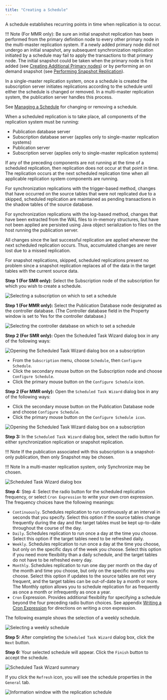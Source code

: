 ```yaml
---
title: "Creating a Schedule"
---
```


<div id="creating_schedule" class="registered_link"></div>

A schedule establishes recurring points in time when replication is to occur.

!!! Note
    (For MMR only): Be sure an initial snapshot replication has been performed from the primary definition node to every other primary node in the multi-master replication system. If a newly added primary node did not undergo an initial snapshot, any subsequent synchronization replication initiated by a schedule may fail to apply the transactions to that primary node. The initial snapshot could be taken when the primary node is first added (see [Creating Additional Primary nodes](../06_mmr_operation/03_creating_primary_nodes/#creating_primary_nodes)) or by performing an on demand snapshot (see [Performing Snapshot Replication](../06_mmr_operation/05_on_demand_replication_mmr/#perform_snapshot_replication_mmr)).

In a single-master replication system, once a schedule is created the subscription server initiates replications according to the schedule until either the schedule is changed or removed. In a multi-master replication system, the publication server handles this process.

See [Managing a Schedule](03_managing_schedule/#managing_schedule) for changing or removing a schedule.

When a scheduled replication is to take place, all components of the replication system must be running:

-   Publication database server
-   Subscription database server (applies only to single-master replication systems)
-   Publication server
-   Subscription server (applies only to single-master replication systems)

If any of the preceding components are not running at the time of a scheduled replication, then replication does not occur at that point in time. The replication occurs at the next scheduled replication time when all applicable replication system components are running.

For synchronization replications with the trigger-based method, changes that have occurred on the source tables that were not replicated due to a skipped, scheduled replication are maintained as pending transactions in the shadow tables of the source database.

For synchronization replications with the log-based method, changes that have been extracted from the WAL files to in-memory structures, but have not been applied are persisted using Java object serialization to files on the host running the publication server.

All changes since the last successful replication are applied whenever the next scheduled replication occurs. Thus, accumulated changes are never lost due to a missed replication.

For snapshot replications, skipped, scheduled replications present no problem since a snapshot replication replaces all of the data in the target tables with the current source data.

**Step 1 (For SMR only):** Select the Subscription node of the subscription for which you wish to create a schedule.

![Selecting a subscription on which to set a schedule](../images/image109.png)

**Step 1 (For MMR only):** Select the Publication Database node designated as the controller database. (The Controller database field in the Property window is set to Yes for the controller database.)

![Selecting the controller database on which to set a schedule](../images/image200.png)

**Step 2 (For SMR only):** Open the Scheduled Task Wizard dialog box in any of the following ways:

![Opening the Scheduled Task Wizard dialog box on a subscription](../images/image201.png)

-   From the `Subscription` menu, choose `Schedule`, then `Configure Schedule`.
-   Click the secondary mouse button on the Subscription node and choose `Configure Schedule`.
-   Click the primary mouse button on the `Configure Schedule` icon.

**Step 2 (For MMR only):** Open the `Scheduled Task Wizard` dialog box in any of the following ways:

-   Click the secondary mouse button on the Publication Database node and choose `Configure Schedule`.
-   Click the primary mouse button on the `Configure Schedule icon`.

![Opening the Scheduled Task Wizard dialog box on a subscription](../images/image202.png)

**Step 3:** In the `Scheduled Task Wizard` dialog box, select the radio button for either synchronization replication or snapshot replication.

!!! Note
    If the publication associated with this subscription is a snapshot-only publication, then only Snapshot may be chosen.

!!! Note
    In a multi-master replication system, only Synchronize may be chosen.

![Scheduled Task Wizard dialog box](../images/image203.png)

**Step 4:** Step 4: Select the radio button for the scheduled replication frequency, or select `Cron Expression` to write your own cron expression. The frequency choices have the following meanings:

-   `Continuously`. Schedules replication to run continuously at an interval in seconds that you specify. Select this option if the source tables change frequently during the day and the target tables must be kept up-to-date throughout the course of the day.
-   `Daily`. Schedules replication to run once a day at the time you choose. Select this option if the target tables need to be refreshed daily.
-   `Weekly`. Schedules replication to run once a day at the time you choose, but only on the specific days of the week you choose. Select this option if you need more flexibility than a daily schedule, and the target tables do not have to be refreshed every day.
-   `Monthly`. Schedules replication to run one day per month on the day of the month and time you choose, but only on the specific months you choose. Select this option if updates to the source tables are not very frequent, and the target tables can be out-of-date by a month or more. The Monthly option allows you to schedule replication for as frequently as once a month or infrequently as once a year.
-   `Cron` Expression. Provides additional flexibility for specifying a schedule beyond the four preceding radio button choices. See appendix [Writing a Cron Expression](../10_appendix/04_miscellaneous_xdb_processing_topics/03_writing_cron_exp/#writing_cron_exp) for directions on writing a cron expression.

The following example shows the selection of a weekly schedule.

![Selecting a weekly schedule](../images/image204.png)

**Step 5:** After completing the `Scheduled Task Wizard` dialog box, click the `Next` button.

**Step 6:** Your selected schedule will appear. Click the `Finish` button to accept the schedule.

![Scheduled Task Wizard summary](../images/image205.png)

If you click the `Refresh` icon, you will see the schedule properties in the `General` tab.

![Information window with the replication schedule](../images/image206.png)
